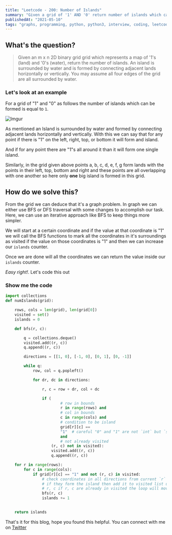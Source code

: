 ```yaml
---
title: "Leetcode - 200: Number of Islands"
summary: "Given a grid of '1' AND '0' return number of islands which can be formed"
publishedAt: "2021-05-10"
tags: "graphs, programming, python, python3, interview, coding, leetcode, dsa, algorithms, number of islands"
---
```


## What's the question?

<blockquote>
  Given an m x n 2D binary grid grid which represents a map of '1's (land) and
  '0's (water), return the number of islands. An island is surrounded by water
  and is formed by connecting adjacent lands horizontally or vertically. You may
  assume all four edges of the grid are all surrounded by water.
</blockquote>

### Let's look at an example

For a grid of "1" and "0" as follows the number of islands which can be formed is equal to `1`.

![Imgur](https://i.imgur.com/FV9WGw2.png)

As mentioned an Island is surrounded by water and formed by connecting adjacent lands horizontally and vertically. With this we can say that for any point if there is "1" on the left, right, top, or bottom it will form and island.

And if for any point there are "1"s all around it than it will form one single island.

Similarly, in the grid given above points a, b, c, d, e, f, g form lands with the points in their left, top, bottom and right and these points are all overlapping with one another so here only <b>one</b> big island is formed in this grid.


## How do we solve this?

From the grid we can deduce that it's a graph problem. In graph we can either use BFS or DFS traversal with some changes to accomplish our task. Here, we can use an iterative approach like BFS to keep things more simpler.

We will start at a certain coordinate and if the value at that coordinate is "1" we will call the BFS functions to mark all the coordinates in it's surroundings as visited if the value on those coordinates is "1" and then we can increase our `islands` counter.

Once we are done will all the coordinates we can return the value inside our `islands` counter. 

*Easy right!*. Let's code this out

### Show me the code

```dart:number_of_islands.py
import collections
def numIslands(grid):

    rows, cols = len(grid), len(grid[0])
    visited = set()
    islands = 0

    def bfs(r, c):

        q = collections.deque()
        visited.add((r, c))
        q.append((r, c))

        directions = [[1, 0], [-1, 0], [0, 1], [0, -1]]

        while q:
            row, col = q.popleft()

            for dr, dc in directions:

                r, c = row + dr, col + dc

                if (
                        # row in bounds
                        r in range(rows) and
                        # col in bounds
                        c in range(cols) and
                        # condition to be island
                        grid[r][c] ==
                        "1"  # careful "0" and "1" are not `int` but `str`
                        and
                        # not already visited
                    (r, c) not in visited):
                    visited.add((r, c))
                    q.append((r, c))

    for r in range(rows):
        for c in range(cols):
            if grid[r][c] == "1" and not (r, c) in visited:
                # check coordinates in all directions from current `r` and `c` and 
                # if they form the island then add it to visited list using bfs so for next iteration of 
                # r, c if r, c are already in visited the loop will move for next combination or r and c
                bfs(r, c)
                islands += 1

    
    return islands
```

That's it for this blog, hope you found this helpful. You can connect with me on <a target="_blank" href="https://twitter.com/saglanivatsal">Twitter</a>